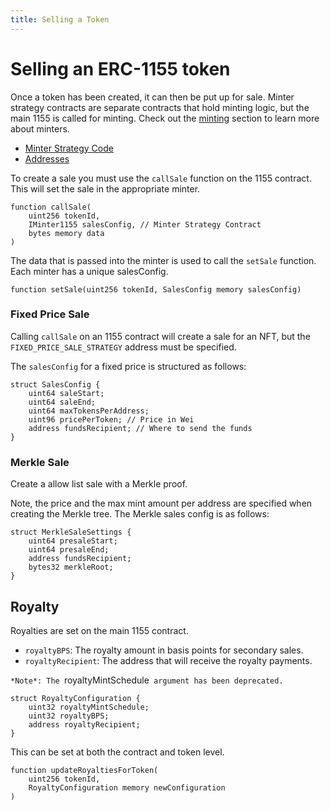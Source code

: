 ```yaml
---
title: Selling a Token
---
```


# Selling an ERC-1155 token

Once a token has been created, it can then be put up for sale.
Minter strategy contracts are separate contracts that hold minting logic, but the main 1155 is called for minting. 
Check out the [minting](./Minting1155) section to learn more about minters.

- [Minter Strategy Code](https://github.com/ourzora/zora-protocol/tree/main/packages/1155-contracts/src/minters)
- [Addresses](https://github.com/ourzora/zora-protocol/tree/main/packages/1155-deployments/addresses)

To create a sale you must use the `callSale` function on the 1155 contract.
This will set the sale in the appropriate minter.

```
function callSale(
    uint256 tokenId,
    IMinter1155 salesConfig, // Minter Strategy Contract
    bytes memory data
) 
```

The data that is passed into the minter is used to call the `setSale` function.
Each minter has a unique salesConfig. 

```
function setSale(uint256 tokenId, SalesConfig memory salesConfig) 
```

### Fixed Price Sale
Calling `callSale` on an 1155 contract will create a sale for an NFT, but the `FIXED_PRICE_SALE_STRATEGY` address must be specified.

The `salesConfig` for a fixed price is structured as follows:

```
struct SalesConfig {
    uint64 saleStart; 
    uint64 saleEnd; 
    uint64 maxTokensPerAddress; 
    uint96 pricePerToken; // Price in Wei
    address fundsRecipient; // Where to send the funds
}
```

### Merkle Sale
Create a allow list sale with a Merkle proof.

Note, the price and the max mint amount per address are specified when creating the Merkle tree. 
The Merkle sales config is as follows:
```
struct MerkleSaleSettings {
    uint64 presaleStart;
    uint64 presaleEnd;
    address fundsRecipient;
    bytes32 merkleRoot;
}
```

## Royalty
Royalties are set on the main 1155 contract.

- `royaltyBPS`: The royalty amount in basis points for secondary sales.
- `royaltyRecipient`: The address that will receive the royalty payments.

`*Note*: The `royaltyMintSchedule` argument has been deprecated.`


```
struct RoyaltyConfiguration {
    uint32 royaltyMintSchedule;
    uint32 royaltyBPS;
    address royaltyRecipient;
}
```

This can be set at both the contract and token level.

```
function updateRoyaltiesForToken(
    uint256 tokenId, 
    RoyaltyConfiguration memory newConfiguration
)
```
